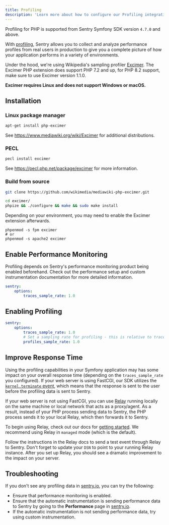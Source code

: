 ```yaml
---
title: Profiling
description: 'Learn more about how to configure our Profiling integration and start profiling your code.'
---
```


<Note>

Profiling for PHP is supported from Sentry Symfony SDK version `4.7.0` and above.

</Note>

With [profiling](/product/profiling/), Sentry allows you to collect and analyze performance profiles from real users in production to give you a complete picture of how your application performs in a variety of environments.

Under the hood, we're using Wikipedia's sampling profiler [Excimer](https://github.com/wikimedia/mediawiki-php-excimer).
The Excimer PHP extension does support PHP 7.2 and up, for PHP 8.2 support, make sure to use Excimer version 1.1.0.

**Excimer requires Linux and does not support Windows or macOS.**

## Installation

### Linux package manager

```bash
apt-get install php-excimer
```

See https://www.mediawiki.org/wiki/Excimer for additional distributions.

### PECL

```bash
pecl install excimer
```

See https://pecl.php.net/package/excimer for more information.

### Build from source

```bash
git clone https://github.com/wikimedia/mediawiki-php-excimer.git

cd excimer/
phpize && ./configure && make && sudo make install
```

Depending on your environment, you may need to enable the Excimer extension afterwards.

```
phpenmod -s fpm excimer
# or
phpenmod -s apache2 excimer
```

## Enable Performance Monitoring

Profiling depends on Sentry's performance monitoring product being enabled beforehand.
Check out the <PlatformLink to="/performance/">performance setup</PlatformLink> and <PlatformLink to="/performance/instrumentation/custom-instrumentation/">custom instrumentation</PlatformLink> documentation for more detailed information.

```yaml {filename:config/packages/sentry.yaml}
sentry:
    options:
        traces_sample_rate: 1.0
```

## Enabling Profiling

```yaml {filename:config/packages/sentry.yaml}
sentry:
    options:
        traces_sample_rate: 1.0
        # Set a sampling rate for profiling - this is relative to traces_sample_rate
        profiles_sample_rate: 1.0
```

## Improve Response Time

Using the profiling capabilities in your Symfony application may has some impact on your overall response time (depending on the `traces_sample_rate` you configured).
If your web server is using FastCGI, our SDK utilizes the [`kernel.terminate` event](https://symfony.com/doc/current/components/http_kernel.html#8-the-kernel-terminate-event), which means that the response is sent to the user before the profiling data is sent to Sentry.

If your web server is not using FastCGI, you can use [Relay](/product/relay/getting-started/) running locally on the same machine or local network that acts as a proxy/agent. As a result, instead of your PHP process sending data to Sentry, the PHP process sends it to your local Relay, which then forwards it to Sentry.

To begin using Relay, check out our docs for [getting started](/product/relay/getting-started/).
We recommend using Relay in `managed` mode (which is the default).

Follow the instructions in the Relay docs to send a test event through Relay to Sentry.
Don't forget to update your `DSN` to point to your running Relay instance.
After you set up Relay, you should see a dramatic improvement to the impact on your server.

## Troubleshooting

If you don't see any profiling data in [sentry.io](https://sentry.io), you can try the following:

- Ensure that performance monitoring <PlatformLink to="/performance/">is enabled</PlatformLink>.
- Ensure that the automatic instrumentation is sending performance data to Sentry by going to the **Performance** page in [sentry.io](https://sentry.io).
- If the automatic instrumentation is not sending performance data, try using <PlatformLink to="/performance/instrumentation/custom-instrumentation">custom instrumentation</PlatformLink>.

